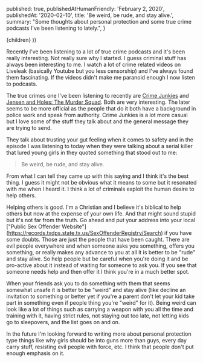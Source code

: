 
  published: true,
  publishedAtHumanFriendly: 'February 2, 2020',
  publishedAt: '2020-02-10',
  title: 'Be weird, be rude, and stay alive.',
  summary: "Some thoughts about personal protection and some true crime podcasts I've been listening to lately.",
}

  <BlogPost path={router.pathname} meta={meta}>
    {children}
  </BlogPost>
))

Recently I've been listening to a lot of true crime podcasts and it's been really interesting. Not really sure why I started. I guess criminal stuff has always been interesting to me. I watch a lot of crime related videos on Liveleak (basically Youtube but you less censorship) and I've always found them fascinating. If the videos didn't make me paranoid enough I now listen to podcasts.

The true crimes one I've been listening to recently are [Crime Junkies](https://crimejunkiepodcast.com/) and [Jensen and Holes: The Murder Squad](http://themurdersquad.com/). Both are very interesting. The later seems to be more official as the people that do it both have a background in police work and speak from authority. Crime Junkies is a lot more casual but I love some of the stuff they talk about and the general message they are trying to send. 

They talk about trusting your gut feeling when it comes to safety and in the episode I was listening to today when they were talking about a serial killer that lured young girls in they quoted something that stood out to me: 

> Be weird, be rude, and stay alive.

From what I can tell they came up with this saying and I think it's the best thing. I guess it might not be obvious what it means to some but it  resonated with me when I heard it. I think a lot of criminals exploit the human desire to help others.

Helping others is good. I'm a Christian and I believe it's biblical to help others but now at the expense of your own life. And that might sound stupid but it's not far from the truth. Go ahead and put your address into your local ["Public Sex Offender Website"] (https://records.txdps.state.tx.us/SexOffenderRegistry/Search) if you have some doubts. Those are just the people that have been caught. There are evil people everywhere and when someone asks you something, offers you something, or really makes any advance to you at all it is better to be "rude" and stay alive. So help people but be careful when you're doing it and be pro-active about it instead of waiting for someone to ask you. If you see that someone needs help and then offer it I think you're in a much better spot.

When your friends ask you to do something with them that seems somewhat unsafe it is better to be "weird" and stay alive (like decline an invitation to something or better yet if you're a parent don't let your kid take part in something even if people thing you're "weird" for it). Being weird can look like a lot of things such as carrying a weapon with you all the time and training with it, having strict rules, not staying out too late, not letting kids go to sleepovers, and the list goes on and on. 

In the future I'm looking forward to writing more about personal protection type things like why girls should be into guns more than guys, every day carry stuff, resisting evil people with force, etc. I think that people don't put enough emphasis on it.